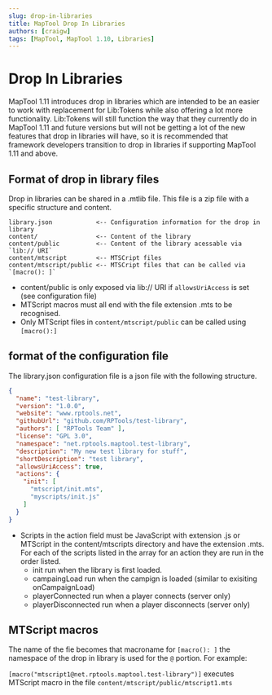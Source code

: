```yaml
---
slug: drop-in-libraries
title: MapTool Drop In Libraries
authors: [craigw]
tags: [MapTool, MapTool 1.10, Libraries]
---
```


# Drop In Libraries
MapTool 1.11 introduces drop in libraries which are intended to be an easier
to work with replacement for Lib:Tokens while also offering a lot more functionality.
Lib:Tokens will still function the way that they currently do in MapTool 1.11 and future 
versions but will not be getting a lot of the new features that drop in libraries will have,
so it is recommended that framework developers transition to drop in libraries if supporting 
MapTool 1.11 and above.


## Format of drop in library files
Drop in libraries can be shared in a .mtlib file. This file is a zip file with a specific
structure and content.

```
library.json            <-- Configuration information for the drop in library
content/                <-- Content of the library
content/public          <-- Content of the library acessable via `lib:// URI`
content/mtscript        <-- MTSCript files
content/mtscript/public <-- MTSCript files that can be called via `[macro(): ]`
```

* content/public is only exposed via lib:// URI if `allowsUriAccess` is set (see configuration file)
* MTScript macros must all end with the file extension .mts to be recognised.
* Only MTScript files in `content/mtscript/public` can be called using `[macro():]`

## format of the configuration file
The library.json configuration file is a json file with the following structure.
```json
{
  "name": "test-library",
  "version": "1.0.0",
  "website": "www.rptools.net",
  "githubUrl": "github.com/RPTools/test-library",
  "authors": [ "RPTools Team" ],
  "license": "GPL 3.0",
  "namespace": "net.rptools.maptool.test-library",
  "description": "My new test library for stuff",
  "shortDescription": "test library",
  "allowsUriAccess": true,
  "actions": {
    "init": [ 
      "mtscript/init.mts",
      "myscripts/init.js"
    ]
  }
}
```
* Scripts in the action field must be JavaScript with extension .js or MTScript in the content/mtscripts
directory and have the extension .mts. For each of the scripts listed in the array for an action they are
run in the order listed.
  * init run when the library is first loaded.
  * campaingLoad run when the campign is loaded (similar to exisiting onCampaignLoad)
  * playerConnected run when a player connects (server only)
  * playerDisconnected run when a player disconnects (server only)


## MTScript macros
The name of the fie becomes that macroname for `[macro(): ]` the namespace of the drop in library
is used for the `@` portion.  For example:

`[macro("mtscript1@net.rptools.maptool.test-library")]` executes MTScript macro in the file 
`content/mtscript/public/mtscript1.mts`